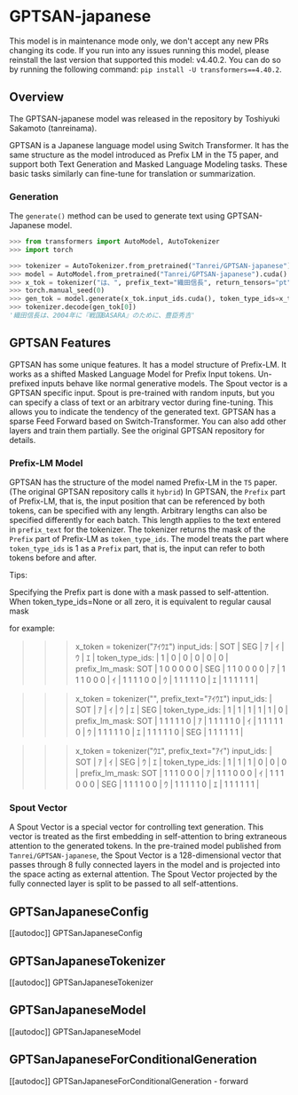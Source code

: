 <!--Copyright 2023 The HuggingFace Team. All rights reserved.

Licensed under the Apache License, Version 2.0 (the "License"); you may not use this file except in compliance with
the License. You may obtain a copy of the License at

http://www.apache.org/licenses/LICENSE-2.0

Unless required by applicable law or agreed to in writing, software distributed under the License is distributed on
an "AS IS" BASIS, WITHOUT WARRANTIES OR CONDITIONS OF ANY KIND, either express or implied. See the License for the
specific language governing permissions and limitations under the License.
-->

# GPTSAN-japanese

<Tip warning={true}>

This model is in maintenance mode only, we don't accept any new PRs changing its code.
If you run into any issues running this model, please reinstall the last version that supported this model: v4.40.2.
You can do so by running the following command: `pip install -U transformers==4.40.2`.

</Tip>

## Overview

The GPTSAN-japanese model was released in the repository by Toshiyuki Sakamoto (tanreinama).

GPTSAN is a Japanese language model using Switch Transformer. It has the same structure as the model introduced as Prefix LM
in the T5 paper, and support both Text Generation and Masked Language Modeling tasks. These basic tasks similarly can
fine-tune for translation or summarization.

### Generation

The `generate()` method can be used to generate text using GPTSAN-Japanese model.

```python
>>> from transformers import AutoModel, AutoTokenizer
>>> import torch

>>> tokenizer = AutoTokenizer.from_pretrained("Tanrei/GPTSAN-japanese")
>>> model = AutoModel.from_pretrained("Tanrei/GPTSAN-japanese").cuda()
>>> x_tok = tokenizer("は、", prefix_text="織田信長", return_tensors="pt")
>>> torch.manual_seed(0)
>>> gen_tok = model.generate(x_tok.input_ids.cuda(), token_type_ids=x_tok.token_type_ids.cuda(), max_new_tokens=20)
>>> tokenizer.decode(gen_tok[0])
'織田信長は、2004年に『戦国BASARA』のために、豊臣秀吉'
```

## GPTSAN Features

GPTSAN has some unique features. It has a model structure of Prefix-LM. It works as a shifted Masked Language Model for Prefix Input tokens. Un-prefixed inputs behave like normal generative models.
The Spout vector is a GPTSAN specific input. Spout is pre-trained with random inputs, but you can specify a class of text or an arbitrary vector during fine-tuning. This allows you to indicate the tendency of the generated text.
GPTSAN has a sparse Feed Forward based on Switch-Transformer. You can also add other layers and train them partially. See the original GPTSAN repository for details.

### Prefix-LM Model

GPTSAN has the structure of the model named Prefix-LM in the `T5` paper. (The original GPTSAN repository calls it `hybrid`)
In GPTSAN, the `Prefix` part of Prefix-LM, that is, the input position that can be referenced by both tokens, can be specified with any length.
Arbitrary lengths can also be specified differently for each batch.
This length applies to the text entered in `prefix_text` for the tokenizer.
The tokenizer returns the mask of the `Prefix` part of Prefix-LM as `token_type_ids`.
The model treats the part where `token_type_ids` is 1 as a `Prefix` part, that is, the input can refer to both tokens before and after.

Tips:

Specifying the Prefix part is done with a mask passed to self-attention.
When token_type_ids=None or all zero, it is equivalent to regular causal mask

for example:

>>> x_token = tokenizer("ｱｲｳｴ")
input_ids:      | SOT | SEG | ｱ | ｲ | ｳ | ｴ |
token_type_ids: | 1   | 0   | 0 | 0 | 0 | 0 |
prefix_lm_mask:
SOT | 1 0 0 0 0 0 |
SEG | 1 1 0 0 0 0 |
ｱ   | 1 1 1 0 0 0 |
ｲ   | 1 1 1 1 0 0 |
ｳ   | 1 1 1 1 1 0 |
ｴ   | 1 1 1 1 1 1 |

>>> x_token = tokenizer("", prefix_text="ｱｲｳｴ")
input_ids:      | SOT | ｱ | ｲ | ｳ | ｴ | SEG |
token_type_ids: | 1   | 1 | 1 | 1 | 1 | 0  |
prefix_lm_mask:
SOT | 1 1 1 1 1 0 |
ｱ   | 1 1 1 1 1 0 |
ｲ   | 1 1 1 1 1 0 |
ｳ   | 1 1 1 1 1 0 |
ｴ   | 1 1 1 1 1 0 |
SEG | 1 1 1 1 1 1 |

>>> x_token = tokenizer("ｳｴ", prefix_text="ｱｲ")
input_ids:      | SOT | ｱ | ｲ | SEG | ｳ | ｴ |
token_type_ids: | 1   | 1 | 1 | 0   | 0 | 0 |
prefix_lm_mask:
SOT | 1 1 1 0 0 0 |
ｱ   | 1 1 1 0 0 0 |
ｲ   | 1 1 1 0 0 0 |
SEG | 1 1 1 1 0 0 |
ｳ   | 1 1 1 1 1 0 |
ｴ   | 1 1 1 1 1 1 |

### Spout Vector

A Spout Vector is a special vector for controlling text generation.
This vector is treated as the first embedding in self-attention to bring extraneous attention to the generated tokens.
In the pre-trained model published from `Tanrei/GPTSAN-japanese`, the Spout Vector is a 128-dimensional vector that passes through 8 fully connected layers in the model and is projected into the space acting as external attention.
The Spout Vector projected by the fully connected layer is split to be passed to all self-attentions.

## GPTSanJapaneseConfig

[[autodoc]] GPTSanJapaneseConfig

## GPTSanJapaneseTokenizer

[[autodoc]] GPTSanJapaneseTokenizer

## GPTSanJapaneseModel

[[autodoc]] GPTSanJapaneseModel

## GPTSanJapaneseForConditionalGeneration

[[autodoc]] GPTSanJapaneseForConditionalGeneration
    - forward
